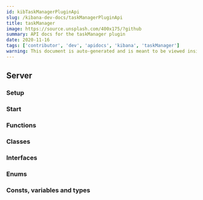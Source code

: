 ```yaml
---
id: kibTaskManagerPluginApi
slug: /kibana-dev-docs/taskManagerPluginApi
title: taskManager
image: https://source.unsplash.com/400x175/?github
summary: API docs for the taskManager plugin
date: 2020-11-16
tags: ['contributor', 'dev', 'apidocs', 'kibana', 'taskManager']
warning: This document is auto-generated and is meant to be viewed inside our experimental, new docs system. Reach out in #docs-engineering for more info.
---
```



## Server

### Setup
<DocDefinitionList data={[taskManagerObj.server.setup]}/>

### Start
<DocDefinitionList data={[taskManagerObj.server.start]}/>

### Functions
<DocDefinitionList data={taskManagerObj.server.functions}/>

### Classes
<DocDefinitionList data={taskManagerObj.server.classes}/>

### Interfaces
<DocDefinitionList data={taskManagerObj.server.interfaces}/>

### Enums
<DocDefinitionList data={taskManagerObj.server.enums}/>

### Consts, variables and types
<DocDefinitionList data={taskManagerObj.server.misc}/>

